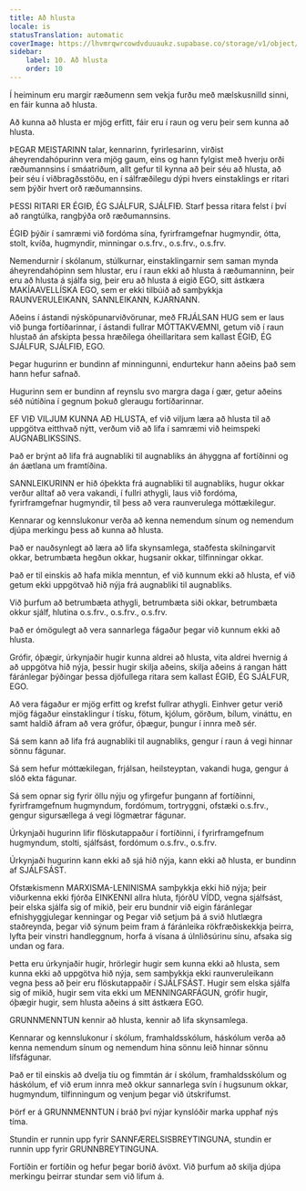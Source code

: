 ```yaml
---
title: Að hlusta
locale: is
statusTranslation: automatic
coverImage: https://lhvmrqwrcowdvduuaukz.supabase.co/storage/v1/object/public/strapi-uploads/small_cover-educacion-fundamental.webp-2d51a7828a2b1309555be27f7e2a61a0.webp
sidebar:
    label: 10. Að hlusta
    order: 10
---
```

Í heiminum eru margir ræðumenn sem vekja furðu með mælskusnilld sinni, en fáir kunna að hlusta.

Að kunna að hlusta er mjög erfitt, fáir eru í raun og veru þeir sem kunna að hlusta.

ÞEGAR MEISTARINN talar, kennarinn, fyrirlesarinn, virðist áheyrendahópurinn vera mjög gaum, eins og hann fylgist með hverju orði ræðumannsins í smáatriðum, allt gefur til kynna að þeir séu að hlusta, að þeir séu í viðbragðsstöðu, en í sálfræðilegu dýpi hvers einstaklings er ritari sem þýðir hvert orð ræðumannsins.

ÞESSI RITARI ER ÉGIÐ, ÉG SJÁLFUR, SJÁLFIÐ. Starf þessa ritara felst í því að rangtúlka, rangþýða orð ræðumannsins.

ÉGIÐ þýðir í samræmi við fordóma sína, fyrirframgefnar hugmyndir, ótta, stolt, kvíða, hugmyndir, minningar o.s.frv., o.s.frv., o.s.frv.

Nemendurnir í skólanum, stúlkurnar, einstaklingarnir sem saman mynda áheyrendahópinn sem hlustar, eru í raun ekki að hlusta á ræðumanninn, þeir eru að hlusta á sjálfa sig, þeir eru að hlusta á eigið EGO, sitt ástkæra MAKÍAAVELLÍSKA EGO, sem er ekki tilbúið að samþykkja RAUNVERULEIKANN, SANNLEIKANN, KJARNANN.

Aðeins í ástandi nýsköpunarviðvörunar, með FRJÁLSAN HUG sem er laus við þunga fortíðarinnar, í ástandi fullrar MÓTTAKVÆMNI, getum við í raun hlustað án afskipta þessa hræðilega óheillaritara sem kallast ÉGIÐ, ÉG SJÁLFUR, SJÁLFIÐ, EGO.

Þegar hugurinn er bundinn af minningunni, endurtekur hann aðeins það sem hann hefur safnað.

Hugurinn sem er bundinn af reynslu svo margra daga í gær, getur aðeins séð nútíðina í gegnum þokuð gleraugu fortíðarinnar.

EF VIÐ VILJUM KUNNA AÐ HLUSTA, ef við viljum læra að hlusta til að uppgötva eitthvað nýtt, verðum við að lifa í samræmi við heimspeki AUGNABLIKSSINS.

Það er brýnt að lifa frá augnabliki til augnabliks án áhyggna af fortíðinni og án áætlana um framtíðina.

SANNLEIKURINN er hið óþekkta frá augnabliki til augnabliks, hugur okkar verður alltaf að vera vakandi, í fullri athygli, laus við fordóma, fyrirframgefnar hugmyndir, til þess að vera raunverulega móttækilegur.

Kennarar og kennslukonur verða að kenna nemendum sínum og nemendum djúpa merkingu þess að kunna að hlusta.

Það er nauðsynlegt að læra að lifa skynsamlega, staðfesta skilningarvit okkar, betrumbæta hegðun okkar, hugsanir okkar, tilfinningar okkar.

Það er til einskis að hafa mikla menntun, ef við kunnum ekki að hlusta, ef við getum ekki uppgötvað hið nýja frá augnabliki til augnabliks.

Við þurfum að betrumbæta athygli, betrumbæta siði okkar, betrumbæta okkur sjálf, hlutina o.s.frv., o.s.frv., o.s.frv.

Það er ómögulegt að vera sannarlega fágaður þegar við kunnum ekki að hlusta.

Grófir, óþægir, úrkynjaðir hugir kunna aldrei að hlusta, vita aldrei hvernig á að uppgötva hið nýja, þessir hugir skilja aðeins, skilja aðeins á rangan hátt fáránlegar þýðingar þessa djöfullega ritara sem kallast ÉGIÐ, ÉG SJÁLFUR, EGO.

Að vera fágaður er mjög erfitt og krefst fullrar athygli. Einhver getur verið mjög fágaður einstaklingur í tísku, fötum, kjólum, görðum, bílum, vináttu, en samt haldið áfram að vera grófur, óþægur, þungur í innra með sér.

Sá sem kann að lifa frá augnabliki til augnabliks, gengur í raun á vegi hinnar sönnu fágunar.

Sá sem hefur móttækilegan, frjálsan, heilsteyptan, vakandi huga, gengur á slóð ekta fágunar.

Sá sem opnar sig fyrir öllu nýju og yfirgefur þungann af fortíðinni, fyrirframgefnum hugmyndum, fordómum, tortryggni, ofstæki o.s.frv., gengur sigursællega á vegi lögmætrar fágunar.

Úrkynjaði hugurinn lifir flöskutappaður í fortíðinni, í fyrirframgefnum hugmyndum, stolti, sjálfsást, fordómum o.s.frv., o.s.frv.

Úrkynjaði hugurinn kann ekki að sjá hið nýja, kann ekki að hlusta, er bundinn af SJÁLFSÁST.

Ofstækismenn MARXISMA-LENINISMA samþykkja ekki hið nýja; þeir viðurkenna ekki fjórða EINKENNI allra hluta, fjórðU VÍDD, vegna sjálfsást, þeir elska sjálfa sig of mikið, þeir eru bundnir við eigin fáránlegar efnishyggjulegar kenningar og Þegar við setjum þá á svið hlutlægra staðreynda, þegar við sýnum þeim fram á fáránleika rökfræðiskekkja þeirra, lyfta þeir vinstri handleggnum, horfa á vísana á úlnliðsúrinu sínu, afsaka sig undan og fara.

Þetta eru úrkynjaðir hugir, hrörlegir hugir sem kunna ekki að hlusta, sem kunna ekki að uppgötva hið nýja, sem samþykkja ekki raunveruleikann vegna þess að þeir eru flöskutappaðir í SJÁLFSÁST. Hugir sem elska sjálfa sig of mikið, hugir sem vita ekki um MENNINGARFÁGUN, grófir hugir, óþægir hugir, sem hlusta aðeins á sitt ástkæra EGO.

GRUNNMENNTUN kennir að hlusta, kennir að lifa skynsamlega.

Kennarar og kennslukonur í skólum, framhaldsskólum, háskólum verða að kenna nemendum sínum og nemendum hina sönnu leið hinnar sönnu lífsfágunar.

Það er til einskis að dvelja tíu og fimmtán ár í skólum, framhaldsskólum og háskólum, ef við erum innra með okkur sannarlega svín í hugsunum okkar, hugmyndum, tilfinningum og venjum þegar við útskrifumst.

Þörf er á GRUNNMENNTUN í bráð því nýjar kynslóðir marka upphaf nýs tíma.

Stundin er runnin upp fyrir SANNFÆRELSISBREYTINGUNA, stundin er runnin upp fyrir GRUNNBREYTINGUNA.

Fortíðin er fortíðin og hefur þegar borið ávöxt. Við þurfum að skilja djúpa merkingu þeirrar stundar sem við lifum á.

